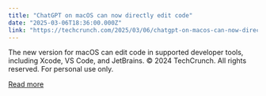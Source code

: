 ```yaml
---
title: "ChatGPT on macOS can now directly edit code"
date: "2025-03-06T18:36:00.000Z"
link: "https://techcrunch.com/2025/03/06/chatgpt-on-macos-can-now-directly-edit-code/"
---
```


The new version for macOS can edit code in supported developer tools, including Xcode, VS Code, and JetBrains.
© 2024 TechCrunch. All rights reserved. For personal use only.


[Read more](https://techcrunch.com/2025/03/06/chatgpt-on-macos-can-now-directly-edit-code/)
